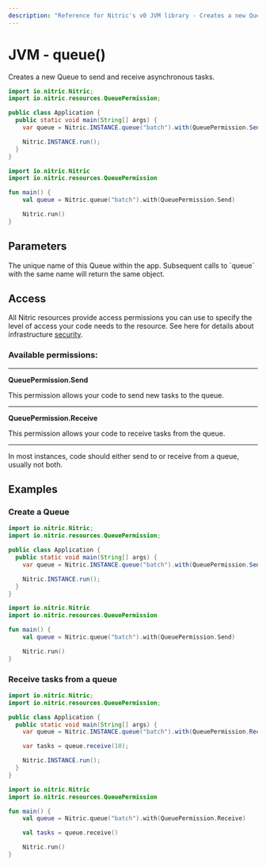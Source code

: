 ```yaml
---
description: "Reference for Nitric's v0 JVM library - Creates a new Queue to send and receive asynchronous tasks."
---
```


# JVM - queue()

Creates a new Queue to send and receive asynchronous tasks.

<Tabs syncKey="jvm-lang">

<TabItem label="Java">

```java
import io.nitric.Nitric;
import io.nitric.resources.QueuePermission;

public class Application {
  public static void main(String[] args) {
    var queue = Nitric.INSTANCE.queue("batch").with(QueuePermission.Send);

    Nitric.INSTANCE.run();
  }
}
```

</TabItem>

<TabItem label="Kotlin">

```kotlin
import io.nitric.Nitric
import io.nitric.resources.QueuePermission

fun main() {
    val queue = Nitric.queue("batch").with(QueuePermission.Send)

    Nitric.run()
}
```

</TabItem>

</Tabs>

## Parameters

<Properties>
  <Property name="name" required type="String">
    The unique name of this Queue within the app. Subsequent calls to `queue`
    with the same name will return the same object.
  </Property>
</Properties>

## Access

All Nitric resources provide access permissions you can use to specify the level of access your code needs to the resource. See here for details about infrastructure [security](/get-started/foundations/infrastructure/security).

### Available permissions:

---

**QueuePermission.Send**

This permission allows your code to send new tasks to the queue.

---

**QueuePermission.Receive**

This permission allows your code to receive tasks from the queue.

---

<Note>
  In most instances, code should either send to or receive from a queue, usually
  not both.
</Note>

## Examples

### Create a Queue

<Tabs syncKey="jvm-lang">

<TabItem label="Java">

```java
import io.nitric.Nitric;
import io.nitric.resources.QueuePermission;

public class Application {
  public static void main(String[] args) {
    var queue = Nitric.INSTANCE.queue("batch").with(QueuePermission.Send);

    Nitric.INSTANCE.run();
  }
}
```

</TabItem>

<TabItem label="Kotlin">

```kotlin
import io.nitric.Nitric
import io.nitric.resources.QueuePermission

fun main() {
    val queue = Nitric.queue("batch").with(QueuePermission.Send)

    Nitric.run()
}
```

</TabItem>

</Tabs>

### Receive tasks from a queue

<Tabs syncKey="jvm-lang">

<TabItem label="Java">

```java
import io.nitric.Nitric;
import io.nitric.resources.QueuePermission;

public class Application {
  public static void main(String[] args) {
    var queue = Nitric.INSTANCE.queue("batch").with(QueuePermission.Receive);

    var tasks = queue.receive(10);

    Nitric.INSTANCE.run();
  }
}
```

</TabItem>

<TabItem label="Kotlin">

```kotlin
import io.nitric.Nitric
import io.nitric.resources.QueuePermission

fun main() {
    val queue = Nitric.queue("batch").with(QueuePermission.Receive)

    val tasks = queue.receive()

    Nitric.run()
}
```

</TabItem>

</Tabs>
